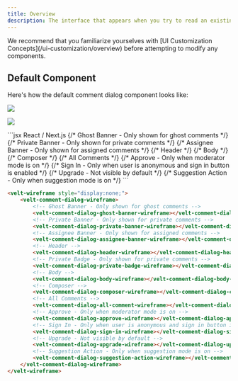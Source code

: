 ```yaml
---
title: Overview
description: The interface that appears when you try to read an existing Comment or make a new Comment.
---
```

<Note>
We recommend that you familiarize yourselves with [UI Customization Concepts](/ui-customization/overview) before attempting to modify any components.
</Note>



## Default Component

Here's how the default comment dialog component looks like:

![](/images/customization/velt-comment-dialog-1.png)

![](/images/customization/velt-comment-dialog-2.png)




<RequestExample>
```jsx React / Next.js
<VeltWireframe>
    <VeltCommentDialogWireframe>
        {/*  Ghost Banner - Only shown for ghost comments */}
        <VeltCommentDialogWireframe.GhostBanner />
        {/*  Private Banner - Only shown for private comments */}
        <VeltCommentDialogWireframe.PrivateBanner />
        {/*  Assignee Banner - Only shown for assigned comments */}
        <VeltCommentDialogWireframe.AssigneeBanner />
        {/*  Header */}
        <VeltCommentDialogWireframe.Header />
        {/* Body */}
        <VeltCommentDialogWireframe.Body />
        {/* Composer */}
        <VeltCommentDialogWireframe.Composer />
        {/* All Comments */}
        <VeltCommentDialogWireframe.AllComment />
        {/* Approve - Only when moderator mode is on */}
        <VeltCommentDialogWireframe.Approve />
        {/* Sign In - Only when user is anonymous and sign in button is enabled */}
        <VeltCommentDialogWireframe.SignIn />
        {/* Upgrade - Not visible by default */}
        <VeltCommentDialogWireframe.Upgrade />
        {/* Suggestion Action - Only when suggestion mode is on */}
        <VeltCommentDialogWireframe.SuggestionAction />
    </VeltCommentDialogWireframe>
</VeltWireframe>
```


```HTML HTML
<velt-wireframe style="display:none;">
    <velt-comment-dialog-wireframe>
        <!-- Ghost Banner - Only shown for ghost comments -->
        <velt-comment-dialog-ghost-banner-wireframe></velt-comment-dialog-ghost-banner-wireframe>
        <!-- Private Banner - Only shown for private comments -->
        <velt-comment-dialog-private-banner-wireframe></velt-comment-dialog-private-banner-wireframe>
        <!-- Assignee Banner - Only shown for assigned comments -->
        <velt-comment-dialog-assignee-banner-wireframe></velt-comment-dialog-assignee-banner-wireframe>
        <!-- Header -->
        <velt-comment-dialog-header-wireframe></velt-comment-dialog-header-wireframe>
        <!-- Private Badge - Only shown for private comments -->
        <velt-comment-dialog-private-badge-wireframe></velt-comment-dialog-private-badge-wireframe>
        <!-- Body -->
        <velt-comment-dialog-body-wireframe></velt-comment-dialog-body-wireframe>
        <!-- Composer -->
        <velt-comment-dialog-composer-wireframe></velt-comment-dialog-composer-wireframe>
        <!-- All Comments -->
        <velt-comment-dialog-all-comment-wireframe></velt-comment-dialog-all-comment-wireframe>
        <!-- Approve - Only when moderator mode is on -->
        <velt-comment-dialog-approve-wireframe></velt-comment-dialog-approve-wireframe>
        <!-- Sign In - Only when user is anonymous and sign in button is enabled -->
        <velt-comment-dialog-sign-in-wireframe></velt-comment-dialog-sign-in-wireframe>
        <!-- Upgrade - Not visible by default -->
        <velt-comment-dialog-upgrade-wireframe></velt-comment-dialog-upgrade-wireframe>
        <!-- Suggestion Action - Only when suggestion mode is on -->
        <velt-comment-dialog-suggestion-action-wireframe></velt-comment-dialog-suggestion-action-wireframe>
    </velt-comment-dialog-wireframe>
</velt-wireframe>
```
</RequestExample>

